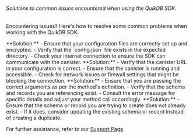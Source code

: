 ###### Solutions to common issues encountered when using the QuikDB SDK.

Encountering issues? Here's how to resolve some common problems when working with the QuikDB SDK.

<AccordionGroup>
  <Accordion title="SDK Initialization Fails">
    **Solution:**
    - Ensure that your configuration files are correctly set up and encrypted.
    - Verify that the `config.json` file exists in the expected directory.
    - Check your internet connection to ensure the SDK can communicate with the canister.
  </Accordion>
  
  <Accordion title="Cannot Connect to Canister">
    **Solution:**
    - Verify that the canister URL in your configuration is correct.
    - Ensure that the canister is running and accessible.
    - Check for network issues or firewall settings that might be blocking the connection.
  </Accordion>
  
  <Accordion title="Method Invocation Errors">
    **Solution:**
    - Ensure that you are passing the correct arguments as per the method's definition.
    - Verify that the schema and records you are referencing exist.
    - Consult the error message for specific details and adjust your method call accordingly.
  </Accordion>
  
  <Accordion title="Duplicate Schema or Record">
    **Solution:**
    - Ensure that the schema or record you are trying to create does not already exist.
    - If it does, consider updating the existing schema or record instead of creating a duplicate.
  </Accordion>
</AccordionGroup>

For further assistance, refer to our [Support Page](#).

